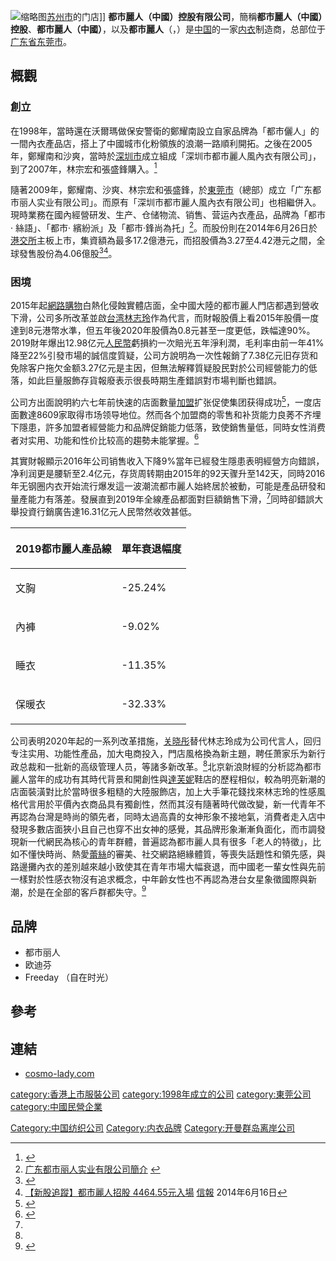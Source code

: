 {{Infobox company
| name =都市麗人（中國）控股有限公司
| name_en =cosmo lady Co., Ltd.
| logo = Cosmo Lady logo.png
| logo_size = 
| logo_caption = 
| image =          
| image_size =
| image_caption =
| former_name =
| type = 上市公司
| trading_name = 都市麗人（cosmo-lady）
| native_name = 
| native_name_lang = <!-- 公司名稱原文語言的ISO 639-1代碼。例如填寫「ja」表示日語。 -->
| other_name = 
| traded_as ={{hkex|02298}}
| ISIN = 
| local_code_name=<!-- 填写CN/TW/JP或其他自定义文字 -->
| local_code = 
| fate = 
| predecessor = 
| successor = 
| foundation = 1998年
| defunct = <!-- {{End date|YYYY|MM|DD}} -->
| location = {{PRC}}[[广东省|广东省]][[东莞市|东莞市]][[凤岗镇|凤岗镇]]凤德岭同富路都市丽人工业园
| locations = 
| area_served = 大中華
| founder = 
| key_people = 鄭耀南 董事主席 
| industry = 輕工業
| products =  服饰
| services = 
| revenue = 2019營收40.82亿人民幣
| operating_income = {{loss}}2019淨虧損 -12.86亿元人民幣
| net_income = 
| aum = <!-- 僅適用於金融服務類公司。 -->
| assets = 
| equity = 
| owner = 
| num_employees = 3530人以上
| num_employees_year = 
| parent = 
| divisions = 
| subsid = 
| homepage = {{URL|www.cosmo-lady.com}} 
| slogan = 遇见更好的自己<br>做自己的偶像
| capital = 
| market_value = 
| P/E_ratio = 
| earnings_per_share = 
| net_asset_value = 
| accounting_period = 
| major_shareholder = 
| footnotes = 
}}
[[File:Cosmo_Lady_Store_located_in_at_Lianfeng_Square,_Xietang,_Suzhou.jpg|缩略图]][[苏州市|苏州市]]的门店]]
'''都市麗人（中國）控股有限公司'''，簡稱'''都市麗人（中國）控股'''、'''都市麗人（中國）'''，以及'''都市麗人'''（'''{{lang-en|Cosmo Lady (China) Holdings Company Limited}}'''，{{hkex|2298}}）是[[中华人民共和国|中国]]的一家[[内衣|内衣]]制造商，总部位于[[广东省|广东省]][[东莞市|东莞市]]。

==概觀==
===創立===
在1998年，當時還在沃爾瑪做保安警衛的鄭耀南設立自家品牌為「都市儷人」的一間內衣產品店，搭上了中國城市化粉領族的浪潮一路順利開拓。之後在2005年，鄭耀南和沙爽，當時於[[深圳市|深圳市]]成立組成「深圳市都市麗人風內衣有限公司」，到了2007年，林宗宏和張盛鋒購入。<ref>{{Cite web |url=https://finance.sina.cn/2019-12-25/detail-iihnzahi9973854.d.html |title=中国内衣第一股陨落：倒闭1500家门店 |accessdate=2020-03-27 |archive-date=2020-03-27 |archive-url=https://web.archive.org/web/20200327142130/https://finance.sina.cn/2019-12-25/detail-iihnzahi9973854.d.html |dead-url=no }}</ref>

隨著2009年，鄭耀南、沙爽、林宗宏和張盛鋒，於[[東莞市|東莞市]]（總部）成立「广东都市丽人实业有限公司」。而原有「深圳市都市麗人風內衣有限公司」也相繼併入。現時業務在國內經營研发、生产、仓储物流、销售、营运內衣產品，品牌為「都市· 絲語」、「都市· 繽紛派」及「都市·鋒尚為托」<ref>[http://www.cosmo-lady.com/company.aspx 广东都市丽人实业有限公司簡介] {{webarchive|url=https://web.archive.org/web/20141024062346/http://www.cosmo-lady.com/company.aspx |date=2014-10-24 }}</ref>。而股份則在2014年6月26日於[[港交所|港交所]]主板上市，集資額為最多17.2億港元，而招股價為3.27至4.42港元之間，全球發售股份為4.06億股<ref>{{Cite web |url=http://www.hkexnews.hk/listedco/listconews/sehk/2014/0616/LTN20140616014_C.pdf |title=都市麗人（中國）控股有限公司招股資料 |accessdate=2014-06-16 |archive-date=2014-06-30 |archive-url=https://web.archive.org/web/20140630103209/http://www.hkexnews.hk/listedco/listconews/SEHK/2014/0616/LTN20140616014_C.pdf |dead-url=no }}</ref><ref>[http://www2.hkej.com/instantnews/announcement/article/386331/%E3%80%90%E6%96%B0%E8%82%A1%E8%BF%BD%E8%B9%A4%E3%80%91%E9%83%BD%E5%B8%82%E9%BA%97%E4%BA%BA%E6%8B%9B%E8%82%A1+4464.55%E5%85%83%E5%85%A5%E5%A0%B4 【新股追蹤】都市麗人招股 4464.55元入場] {{Wayback|url=http://www2.hkej.com/instantnews/announcement/article/386331/%E3%80%90%E6%96%B0%E8%82%A1%E8%BF%BD%E8%B9%A4%E3%80%91%E9%83%BD%E5%B8%82%E9%BA%97%E4%BA%BA%E6%8B%9B%E8%82%A1+4464.55%E5%85%83%E5%85%A5%E5%A0%B4 |date=20160304121958 }}[[信報|信報]] 2014年6月16日</ref>。
===困境===
2015年起[[網路購物|網路購物]]白熱化侵蝕實體店面，全中國大陸的都市麗人門店都遇到營收下滑，公司多所改革並啟[[台湾|台湾]][[林志玲|林志玲]]作為代言，而財報股價上看2015年股價一度達到8元港幣水準，但五年後2020年股價為0.8元甚至一度更低，跌幅達90%。2019財年爆出12.98亿元[[人民幣|人民幣]]虧損約一次賠光五年淨利潤，毛利率由前一年41%降至22%引發市場的誠信度質疑，公司方說明為一次性報銷了7.38亿元旧存货和免除客户拖欠金额3.27亿元是主因，但無法解釋質疑股民對於公司經營能力的低落，如此巨量服飾存貨報廢表示很長時期生產錯誤對市場判斷也錯誤。

公司方出面說明約六七年前快速的店面數量[[加盟|加盟]]扩张促使集团获得成功<ref>{{Cite web |url=https://news.sina.com.tw/article/20191226/33807248.html |title=新浪-都市麗人巨虧為何? |accessdate=2020-03-27 |archive-date=2020-03-27 |archive-url=https://web.archive.org/web/20200327142130/https://news.sina.com.tw/article/20191226/33807248.html |dead-url=no }}</ref>，一度店面數達8609家取得市场领导地位。然而各个加盟商的零售和补货能力良莠不齐埋下隱患，許多加盟者經營能力和品牌促銷能力低落，致使銷售量低，同時女性消费者对实用、功能和性价比较高的趨勢未能掌握。<ref name=gua>{{Cite web |url=https://www.guancha.cn/ChanJing/2020_03_27_544126.shtml |title=都市麗人巨虧 |accessdate=2020-03-27 |archive-date=2020-03-27 |archive-url=https://web.archive.org/web/20200327142127/https://www.guancha.cn/ChanJing/2020_03_27_544126.shtml |dead-url=no }}</ref>

其實財報顯示2016年公司销售收入下降9%當年已經發生隱患表明經營方向錯誤，净利润更是腰斩至2.4亿元，存货周转期由2015年的92天骤升至142天，同時2016年无钢圈内衣开始流行爆发這一波潮流都市麗人始終居於被動，可能是產品研發和量產能力有落差。發展直到2019年全線產品都面對巨額銷售下滑，<ref name=gua />同時卻錯誤大舉投資行銷廣告達16.31亿元人民幣然收效甚低。

{| class="wikitable"
|-
! 2019都市麗人產品線 !! 單年衰退幅度 
|-
| 文胸 ||-25.24%
|-
| 內褲 || -9.02%
|-
| 睡衣 || -11.35%
|-
| 保暖衣 || -32.33%
|}

公司表明2020年起的一系列改革措施，[[关晓彤|关晓彤]]替代林志玲成为公司代言人，回归专注实用、功能性產品，加大电商投入，門店風格換為新主題，聘任萧家乐为新行政总裁和一批新的高级管理人员，等諸多新改革。<ref name=gua />北京新浪財經的分析認為都市麗人當年的成功有其時代背景和開創性與[[達芙妮國際|達芙妮]]鞋店的歷程相似，較為明亮新潮的店面裝潢對比於當時很多粗糙的大陸服飾店，加上大手筆花錢找來林志玲的性感風格代言用於平價內衣商品具有獨創性，然而其沒有隨著時代做改變，新一代青年不再認為台灣是時尚的領先者，同時太過高貴的女神形象不接地氣，消費者走入店中發現多數店面狹小且自己也穿不出女神的感覺，其品牌形象漸漸負面化，而市調發現新一代網民為核心的青年群體，普遍認為都市麗人具有很多「老人的特徵」，比如不懂快時尚、熱愛[[蕾絲|蕾絲]]的審美、社交網路絕緣體質，等喪失話題性和領先感，與路邊攤內衣的差別越來越小致使其在青年市場大幅衰退，而中國老一輩女性與先前一樣對於性感衣物沒有追求概念，中年齡女性也不再認為港台女星象徵國際與新潮，於是在全部的客戶群都失守。<ref>{{Cite web |url=https://news.sina.com.tw/article/20200110/33951744.html |title=新浪-都市麗人.林志玲和關曉彤也沒能將其拯救 |accessdate=2020-03-27 |archive-date=2020-03-27 |archive-url=https://web.archive.org/web/20200327160649/https://news.sina.com.tw/article/20200110/33951744.html |dead-url=no }}</ref>

==品牌==
*都市丽人
*欧迪芬
*Freeday （自在时光）

==參考==
{{reflist}}

==連結==
*[http://www.cosmo-lady.com cosmo-lady.com] {{Wayback|url=http://www.cosmo-lady.com/ |date=20140709164656 }}

[[category:香港上市服裝公司|category:香港上市服裝公司]]
[[category:1998年成立的公司|category:1998年成立的公司]]
[[category:東莞公司|category:東莞公司]]
[[category:中國民營企業|category:中國民營企業]]
[[Category:中国纺织公司|Category:中国纺织公司]]
[[Category:内衣品牌|Category:内衣品牌]]
[[Category:开曼群岛离岸公司|Category:开曼群岛离岸公司]]